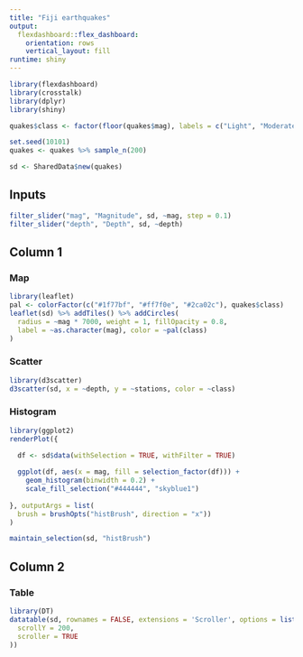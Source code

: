 ```yaml
---
title: "Fiji earthquakes"
output: 
  flexdashboard::flex_dashboard:
    orientation: rows
    vertical_layout: fill
runtime: shiny
---
```


```r
library(flexdashboard)
library(crosstalk)
library(dplyr)
library(shiny)

quakes$class <- factor(floor(quakes$mag), labels = c("Light", "Moderate", "Strong"))

set.seed(10101)
quakes <- quakes %>% sample_n(200)

sd <- SharedData$new(quakes)
```

Inputs {.sidebar}
-----------------------------------------------------------------------

```r
filter_slider("mag", "Magnitude", sd, ~mag, step = 0.1)
filter_slider("depth", "Depth", sd, ~depth)
```

Column 1
-----------------------------------------------------------------------

### Map

```r
library(leaflet)
pal <- colorFactor(c("#1f77bf", "#ff7f0e", "#2ca02c"), quakes$class)
leaflet(sd) %>% addTiles() %>% addCircles(
  radius = ~mag * 7000, weight = 1, fillOpacity = 0.8,
  label = ~as.character(mag), color = ~pal(class)
)
```

### Scatter

```r
library(d3scatter)
d3scatter(sd, x = ~depth, y = ~stations, color = ~class)
```

### Histogram

```r
library(ggplot2)
renderPlot({
  
  df <- sd$data(withSelection = TRUE, withFilter = TRUE)

  ggplot(df, aes(x = mag, fill = selection_factor(df))) +
    geom_histogram(binwidth = 0.2) +
    scale_fill_selection("#444444", "skyblue1")
  
}, outputArgs = list(
  brush = brushOpts("histBrush", direction = "x"))
)

maintain_selection(sd, "histBrush")
```

Column 2
-----------------------------------------------------------------------

### Table

```r
library(DT)
datatable(sd, rownames = FALSE, extensions = 'Scroller', options = list(
  scrollY = 200,
  scroller = TRUE
))
```
